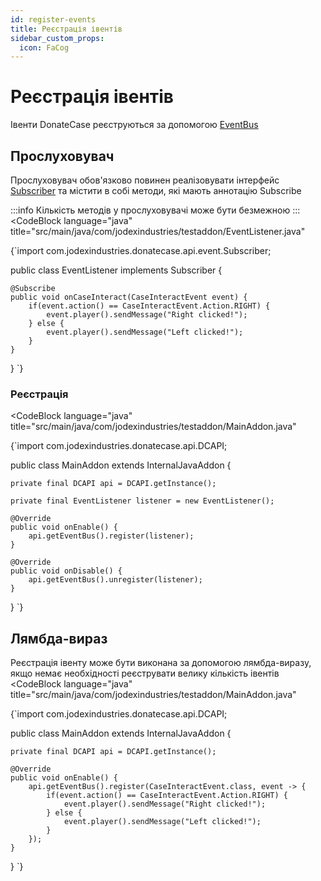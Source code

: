 ```yaml
---
id: register-events
title: Реєстрація івентів
sidebar_custom_props:
  icon: FaCog
---
```



# Реєстрація івентів
Івенти DonateCase реєструються за допомогою [EventBus](https://repo.jodex.xyz/javadoc/releases/com/jodexindustries/donatecase/api/2.1.0.0/raw/com/jodexindustries/donatecase/api/event/EventBus.html)

## Прослуховувач
Прослуховувач обов'язково повинен реалізовувати інтерфейс [Subscriber](https://repo.jodex.xyz/javadoc/releases/com/jodexindustries/donatecase/api/2.1.0.0/raw/com/jodexindustries/donatecase/api/event/Subscriber.html)
та містити в собі методи, які мають аннотацію Subscribe

:::info
Кількість методів у прослуховувачі може бути безмежною
:::
<CodeBlock
        language="java"
        title="src/main/java/com/jodexindustries/testaddon/EventListener.java"
>
{`import com.jodexindustries.donatecase.api.event.Subscriber;

public class EventListener implements Subscriber {

    @Subscribe
    public void onCaseInteract(CaseInteractEvent event) {
        if(event.action() == CaseInteractEvent.Action.RIGHT) {
            event.player().sendMessage("Right clicked!");
        } else {
            event.player().sendMessage("Left clicked!");
        }
    }
}
`}
</CodeBlock>

### Реєстрація
<CodeBlock
        language="java"
        title="src/main/java/com/jodexindustries/testaddon/MainAddon.java"
>
{`import com.jodexindustries.donatecase.api.DCAPI;

public class MainAddon extends InternalJavaAddon {

    private final DCAPI api = DCAPI.getInstance();
    
    private final EventListener listener = new EventListener();

    @Override
    public void onEnable() {
        api.getEventBus().register(listener);
    }
    
    @Override
    public void onDisable() {
        api.getEventBus().unregister(listener);
    }
}
`}
</CodeBlock>


## Лямбда-вираз
Реєстрація івенту може бути виконана за допомогою лямбда-виразу, якщо немає необхідності реєструвати велику кількість івентів
<CodeBlock
        language="java"
        title="src/main/java/com/jodexindustries/testaddon/MainAddon.java"
>
{`import com.jodexindustries.donatecase.api.DCAPI;

public class MainAddon extends InternalJavaAddon {

    private final DCAPI api = DCAPI.getInstance();

    @Override
    public void onEnable() {
        api.getEventBus().register(CaseInteractEvent.class, event -> {
            if(event.action() == CaseInteractEvent.Action.RIGHT) {
                event.player().sendMessage("Right clicked!");
            } else {
                event.player().sendMessage("Left clicked!");
            }
        });
    }

}
`}
</CodeBlock>